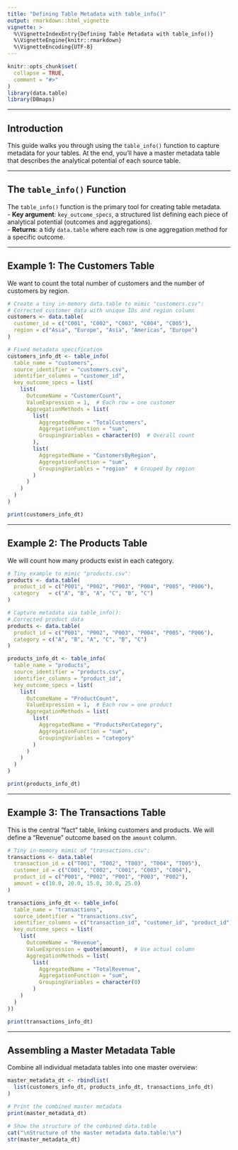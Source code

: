 ```yaml
---
title: "Defining Table Metadata with table_info()"
output: rmarkdown::html_vignette
vignette: >
  %\VignetteIndexEntry{Defining Table Metadata with table_info()}
  %\VignetteEngine{knitr::rmarkdown}
  %\VignetteEncoding{UTF-8}
---
```


```r
knitr::opts_chunk$set(
  collapse = TRUE,
  comment = "#>"
)
library(data.table)
library(DBmaps)  

```
---

## Introduction

This guide walks you through using the `table_info()` function to capture metadata for your tables. At the end, you’ll have a master metadata table that describes the analytical potential of each source table.

---

## The `table_info()` Function

The `table_info()` function is the primary tool for creating table metadata.  
- **Key argument**: `key_outcome_specs`, a structured list defining each piece of analytical potential (outcomes and aggregations).  
- **Returns**: a tidy `data.table` where each row is one aggregation method for a specific outcome.

---

## Example 1: The Customers Table

We want to count the total number of customers and the number of customers by region.

``` r
# Create a tiny in‐memory data.table to mimic "customers.csv":
# Corrected customer data with unique IDs and region column
customers <- data.table(
  customer_id = c("C001", "C002", "C003", "C004", "C005"),
  region = c("Asia", "Europe", "Asia", "Americas", "Europe")
)

# Fixed metadata specification
customers_info_dt <- table_info(
  table_name = "customers",
  source_identifier = "customers.csv",
  identifier_columns = "customer_id",
  key_outcome_specs = list(
    list(
      OutcomeName = "CustomerCount",
      ValueExpression = 1,  # Each row = one customer
      AggregationMethods = list(
        list(
          AggregatedName = "TotalCustomers",
          AggregationFunction = "sum",
          GroupingVariables = character(0)  # Overall count
        ),
        list(
          AggregatedName = "CustomersByRegion",
          AggregationFunction = "sum",
          GroupingVariables = "region"  # Grouped by region
        )
      )
    )
  )
)

print(customers_info_dt)
```
---

## Example 2: The Products Table

We will count how many products exist in each category.

```r
# Tiny example to mimic "products.csv":
products <- data.table(
  product_id = c("P001", "P002", "P003", "P004", "P005", "P006"),
  category   = c("A", "B", "A", "C", "B", "C")
)

# Capture metadata via table_info():
# Corrected product data
products <- data.table(
  product_id = c("P001", "P002", "P003", "P004", "P005", "P006"),
  category = c("A", "B", "A", "C", "B", "C")
)

products_info_dt <- table_info(
  table_name = "products",
  source_identifier = "products.csv",
  identifier_columns = "product_id",
  key_outcome_specs = list(
    list(
      OutcomeName = "ProductCount",
      ValueExpression = 1,  # Each row = one product
      AggregationMethods = list(
        list(
          AggregatedName = "ProductsPerCategory",
          AggregationFunction = "sum",
          GroupingVariables = "category"
        )
      )
    )
  )
)

print(products_info_dt)
```
---

## Example 3: The Transactions Table

This is the central “fact” table, linking customers and products. We will define a “Revenue” outcome based on the `amount` column.

```r
# Tiny in‐memory mimic of "transactions.csv":
transactions <- data.table(
  transaction_id = c("T001", "T002", "T003", "T004", "T005"),
  customer_id = c("C001", "C002", "C001", "C003", "C004"),
  product_id = c("P001", "P002", "P001", "P003", "P002"),
  amount = c(10.0, 20.0, 15.0, 30.0, 25.0)
)

transactions_info_dt <- table_info(
  table_name = "transactions",
  source_identifier = "transactions.csv",
  identifier_columns = c("transaction_id", "customer_id", "product_id"),
  key_outcome_specs = list(
    list(
      OutcomeName = "Revenue",
      ValueExpression = quote(amount),  # Use actual column
      AggregationMethods = list(
        list(
          AggregatedName = "TotalRevenue",
          AggregationFunction = "sum",
          GroupingVariables = character(0)
        )
    )
  )
))

print(transactions_info_dt)
```
---

## Assembling a Master Metadata Table

Combine all individual metadata tables into one master overview:

```r
master_metadata_dt <- rbindlist(
  list(customers_info_dt, products_info_dt, transactions_info_dt)
)

# Print the combined master metadata
print(master_metadata_dt)

# Show the structure of the combined data.table
cat("\nStructure of the master metadata data.table:\n")
str(master_metadata_dt)
```
